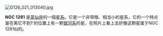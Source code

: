 [[File:G126_021_013040.jpg|left]]
{{NGCInfoBox|NGCID=NGC 1281|發現者=Dreyer|發現日期=1876年12月12日|其他編號=MCG 7-7-67,ZWG 540.108|曆元=J2000.0|赤經=3時20分6.3秒
|赤緯=41°37'47"|星座=英仙座|星體=星系|星等=13.8|表面亮度=12.8|藍等=14.8}}

'''NGC 1281''' 是[[英仙座|英仙座]]的一個[[星系|星系]]。它是一个非常暗、相当小的星系，它的一个特点是在离它不到1'的位置上有一颗[[银河系|银河系]]的星，在照片上看上去好像这颗星属于NGC 1281似的。

{{NGCReference|1281}}
{{Catalogs|NGC=1281}}